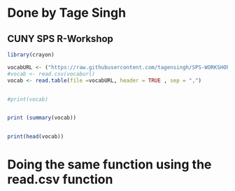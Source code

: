# Done by Tage Singh
## CUNY SPS R-Workshop

```r

library(crayon)

vocabURL <- ("https://raw.githubusercontent.com/tagensingh/SPS-WORKSHOP-WK2/master/Vocab.csv")
#vocab <- read.csv(vocaburl)
vocab <- read.table(file =vocabURL, header = TRUE , sep = ",")


#print(vocab)


print (summary(vocab))


print(head(vocab))

```

# Doing the same function using the read.csv function
